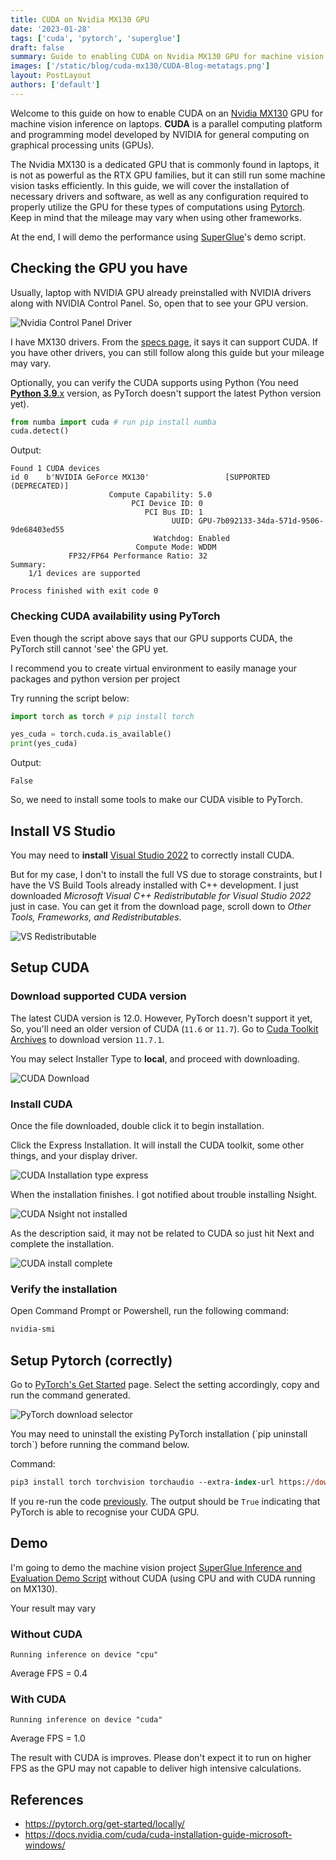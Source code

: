 ```yaml
---
title: CUDA on Nvidia MX130 GPU
date: '2023-01-28'
tags: ['cuda', 'pytorch', 'superglue']
draft: false
summary: Guide to enabling CUDA on Nvidia MX130 GPU for machine vision inference on laptops
images: ['/static/blog/cuda-mx130/CUDA-Blog-metatags.png']
layout: PostLayout
authors: ['default']
---
```



Welcome to this guide on how to enable CUDA on an [Nvidia MX130](https://www.nvidia.com/en-gb/geforce/gaming-laptops/nvidia-geforce-mx130/) GPU for machine vision inference on laptops. **CUDA** is a parallel computing platform and programming model developed by NVIDIA for general computing on graphical processing units (GPUs).

The Nvidia MX130 is a dedicated GPU that is commonly found in laptops, it is not as powerful as the RTX GPU families, but it can still run some machine vision tasks efficiently. In this guide, we will cover the installation of necessary drivers and software, as well as any configuration required to properly utilize the GPU for these types of computations using [Pytorch](https://pytorch.org/). Keep in mind that the mileage may vary when using other frameworks.

At the end, I will demo the performance using [SuperGlue](https://github.com/magicleap/SuperGluePretrainedNetwork)'s demo script.

## Checking the GPU you have

Usually, laptop with NVIDIA GPU already preinstalled with NVIDIA drivers along with NVIDIA Control Panel. So, open that to see your GPU version.

![Nvidia Control Panel Driver](/static/blog/cuda-mx130/Screenshot_2023-01-28_075046.png)

I have MX130 drivers. From the [specs page](https://www.nvidia.com/en-gb/geforce/gaming-laptops/nvidia-geforce-mx130/specifications/), it says it can support CUDA. If you have other drivers, you can still follow along this guide but your mileage may vary.

Optionally, you can verify the CUDA supports using Python (You need [**Python 3.9**.x](https://www.python.org/downloads/release/python-3913/) version, as PyTorch doesn't support the latest Python version yet).

```python
from numba import cuda # run pip install numba
cuda.detect()
```

Output:

```text
Found 1 CUDA devices
id 0    b'NVIDIA GeForce MX130'                 [SUPPORTED (DEPRECATED)]
                      Compute Capability: 5.0
                           PCI Device ID: 0
                              PCI Bus ID: 1
                                    UUID: GPU-7b092133-34da-571d-9506-9de68403ed55
                                Watchdog: Enabled
                            Compute Mode: WDDM
             FP32/FP64 Performance Ratio: 32
Summary:
	1/1 devices are supported

Process finished with exit code 0

```

### Checking CUDA availability using PyTorch

Even though the script above says that our GPU supports CUDA, the PyTorch still cannot 'see' the GPU yet.

<Admonition type="tip">
  I recommend you to create virtual environment to easily manage your packages and python version
  per project
</Admonition>

Try running the script below:

```python
import torch as torch # pip install torch

yes_cuda = torch.cuda.is_available()
print(yes_cuda)
```

Output:

```text
False
```

So, we need to install some tools to make our CUDA visible to PyTorch.

## Install VS Studio

You may need to **install** [Visual Studio 2022](https://visualstudio.microsoft.com/downloads/) to correctly install CUDA.

But for my case, I don't to install the full VS due to storage constraints, but I have the VS Build Tools already installed with C++ development. I just downloaded
_Microsoft Visual C++ Redistributable for Visual Studio 2022_ just in case. You can get it from the download page, scroll down to _Other Tools, Frameworks, and Redistributables_.

![VS Redistributable](/static/blog/cuda-mx130/Screenshot_20230128_042249.png)

## Setup CUDA

### Download supported CUDA version

The latest CUDA version is 12.0. However, PyTorch doesn't support it yet, So, you'll need an older version of CUDA (`11.6` or `11.7`). Go to [Cuda Toolkit Archives](https://developer.nvidia.com/cuda-toolkit-archive)
to download version `11.7.1`.

You may select Installer Type to **local**, and proceed with downloading.

![CUDA Download](/static/blog/cuda-mx130/Screenshot_2023-01-28_085406.png)

### Install CUDA

Once the file downloaded, double click it to begin installation.

Click the Express Installation. It will install the CUDA toolkit, some other things, and your display driver.

![CUDA Installation type express](/static/blog/cuda-mx130/Screenshot_20230128_090410.png)

When the installation finishes. I got notified about trouble installing Nsight.

![CUDA Nsight not installed](/static/blog/cuda-mx130/Screenshot_20230128_045741.png)

As the description said, it may not be related to CUDA so just hit Next and complete the installation.

![CUDA install complete](/static/blog/cuda-mx130/Screenshot_20230128_045759.png)

### Verify the installation

Open Command Prompt or Powershell, run the following command:

```ps
nvidia-smi
```

## Setup Pytorch (correctly)

Go to [PyTorch's Get Started](https://pytorch.org/get-started/locally/) page. Select the setting accordingly, copy and run the command generated.

![PyTorch download selector](/static/blog/cuda-mx130/Screenshot_20230128_091934.png)

<Admonition type="note">
  You may need to uninstall the existing PyTorch installation (`pip uninstall torch`) before running
  the command below.
</Admonition>

Command:

```ps
pip3 install torch torchvision torchaudio --extra-index-url https://download.pytorch.org/whl/cu117
```

If you re-run the code [previously](#checking-cuda-availability-using-pytorch). The output should be `True` indicating that
PyTorch is able to recognise your CUDA GPU.

## Demo

I'm going to demo the machine vision project [SuperGlue Inference and Evaluation Demo Script](https://github.com/magicleap/SuperGluePretrainedNetwork) without CUDA (using CPU and with CUDA running on MX130).

<Admonition type="warning">Your result may vary</Admonition>

### Without CUDA

`Running inference on device "cpu"`

<ReactPlayer url="https://i.imgur.com/VK6pnMC.mp4" playing={true} controls={true} />

Average FPS = 0.4

### With CUDA

`Running inference on device "cuda"`

<ReactPlayer url="https://i.imgur.com/DvP0qyz.mp4" playing={true} controls={true} />

Average FPS = 1.0

The result with CUDA is improves. Please don't expect it to run on higher FPS as the GPU may not capable to deliver
high intensive calculations.

## References

- https://pytorch.org/get-started/locally/
- https://docs.nvidia.com/cuda/cuda-installation-guide-microsoft-windows/
